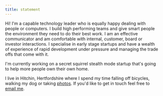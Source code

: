 ```yaml
---
title: statement
---
```


Hi! I'm a capable technology leader who is equally happy dealing with people or computers. I build high performing teams and give smart people the environment they need to do their best work. I am an effective communicator and am comfortable with internal, customer, board or investor interactions. I specialise in early stage startups and have a wealth of experience of rapid development under pressure and managing the trade offs that come with it.

I'm currently working on a secret squirrel stealth mode startup that's going to help more people own their own home.

I live in Hitchin, Hertfordshire where I spend my time falling off bicycles, walking my dog or taking [photos](https://photos.dombarker.co.uk). If you'd like to get in touch feel free to [email me](mailto:dom@dombarker.co.uk).

